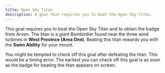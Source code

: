 ```yaml
---
title: Open Sky Titan
description: A goal that requires you to beat the Open Sky Titan.
---
```



This goal requires you to beat the Open Sky Titan and to obtain the badge from Arven.
The titan is a giant Bombirdier found near the three wind turbines in **West Province (Area One)**.
Beating this titan rewards you with the **Swim Ability** for your mount.

<Aside type="caution">
  You might be tempted to check off this goal after defeating the titan. This
  would be a timing error. The earliest you can check off this goal is as soon
  as the badge for beating the titan appears on screen.
</Aside>

